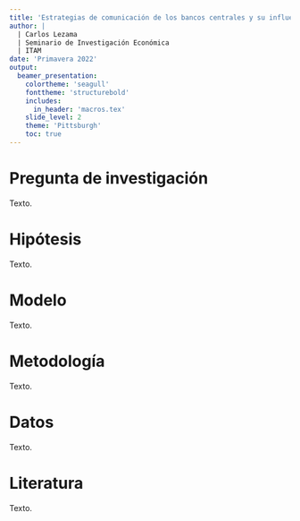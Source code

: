 ```yaml
---
title: 'Estrategias de comunicación de los bancos centrales y su influencia en las perspectivas de inflación'
author: |
  | Carlos Lezama
  | Seminario de Investigación Económica
  | ITAM
date: 'Primavera 2022'
output:
  beamer_presentation:
    colortheme: 'seagull'
    fonttheme: 'structurebold'
    includes:
      in_header: 'macros.tex'
    slide_level: 2
    theme: 'Pittsburgh'
    toc: true
---
```


# Pregunta de investigación

Texto.

# Hipótesis

Texto.

# Modelo

Texto.

# Metodología

Texto.

# Datos

Texto.

# Literatura

Texto.

